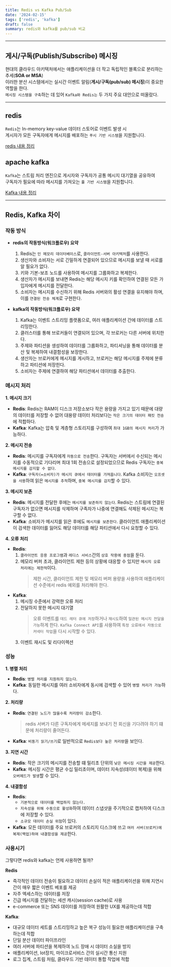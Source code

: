 ```yaml
---
title: Redis vs Kafka Pub/Sub
date: '2024-02-15'
tags: ['redis', 'kafka']
draft: false
summary: redis와 kafka를 pub/sub 비교
---
```


<TOCInline toc={props.toc} toHeading={4} />

---

## 게시/구독(Publish/Subscribe) 메시징

현대의 클라우드 아키텍처에서는 애플리케이션을 더 작고 독립적인 블록으로 분리하는 추세(**SOA or MSA**)  
이러한 분산 시스템에서는 실시간 이벤트 알림(**게시/구독(pub/sub) 메시징**)이 중요한 역할을 한다.  
`메시징 시스템을 구축`하는 데 있어 `Kafka와 Redis는` 두 가지 주요 대안으로 떠올랐다.

---

## redis

`Redis`는 In-memory key-value 데이터 스토어로 이벤트 발생 시  
게시자가 모든 구독자에게 메시지를 배포하는 `푸시 기반 시스템`을 지원합니다.

[redis 내용 정리](/blog/about-redis)

## apache kafka

`Kafka`는 스트림 처리 엔진으로 게시자와 구독자가 공통 메시지 대기열을 공유하여  
구독자가 필요에 따라 메시지를 가져오는 `풀 기반 시스템`을 지원합니다.

[Kafka 내용 정리](/blog/about-apache-kafka)

---

## Redis, Kafka 차이

### 작동 방식

- **redis의 작동방식(워크플로우) 요약**

  1. Redis는 `인 메모리 데이터베이스`로, `클라이언트-서버 아키텍처`를 사용한다.
  2. 생산자와 소비자는 서로 긴밀하게 연결되어 있으므로 메시지를 보낼 때 서로를 알 필요가 없다.
  3. 키와 기본-보조 노드를 사용하여 메시지를 그룹화하고 복제한다.
  4. 생산자가 메시지를 보내면 Redis는 해당 메시지 키를 확인하여 연결된 모든 가입자에게 메시지를 전달한다.
  5. 소비자는 메시지를 수신하기 위해 Redis 서버와의 활성 연결을 유지해야 하며, 이를 `연결된 전송 체계`로 구현한다.

- **kafka의 작동방식(워크플로우) 요약**

  1.  Kafka는 이벤트 스트리밍 플랫폼으로, 여러 애플리케이션 간에 데이터를 스트리밍한다.
  2.  클러스터를 통해 브로커들이 연결되어 있으며, 각 브로커는 다른 서버에 위치한다.
  3.  주제와 파티션을 생성하여 데이터를 그룹화하고, 파티셔닝을 통해 데이터를 분산 및 복제하여 내결함성을 보장한다.
  4.  생산자는 브로커에게 메시지를 게시하고, 브로커는 해당 메시지를 주제에 분류하고 파티션에 저장힌다.
  5.  소비자는 주제에 연결하여 해당 파티션에서 데이터를 추출한다.

### 메시지 처리

**1. 메시지 크기**

- **Redis**: Redis는 RAM이 디스크 저장소보다 작은 용량을 가지고 있기 때문에 대량의 데이터를 저장할 수 없어 대용량 데이터 처리보다는 `작은 크기의 데이터 패킷 전송`에 적합하다.
- **Kafka**: Kafka는 압축 및 계층형 스토리지를 구성하여 `최대 1GB의 메시지 처리`가 가능하다.

**2. 메시지 전송**

- **Redis**: 메시지를 구독자에게 `자동으로 전송`한다. 구독자는 서버에서 수신되는 메시지를 수동적으로 기다리며 최대 1회 전송으로 설정되었으므로 Redis 구독자는 `중복 메시지를 감지할 수 없다`.
- **Kafka**: `구독자(=소비자)가 메시지 큐에서 데이터를 가져옵니다`. Kafka 소비자는 `오프셋을 사용`하여 읽은 `메시지를 추적`하며, `중복 메시지를 감지`할 수 있다.

**3. 메시지 보존**

- **Redis**: 메시지를 전달한 후에는 `메시지를 보존하지 않는다`. Redis는 스트림에 연결된 구독자가 없으면 메시지를 삭제하며 구족자가 나중에 연결해도 삭제된 메시지는 복구할 수 없다.
- **Kafka**: 소비자가 메시지를 읽은 후에도 `메시지를 보존한다`. 클라이언트 애플리케이션이 검색한 데이터를 잃어도 해당 데이터를 해당 파티션에서 다시 요청할 수 있다.

**4. 오류 처리**

- **Redis**:
  1. `클라이언트 응용 프로그램`과 `레디스 서비스`간의 `상호 작용에 중점`을 둔다.
  2. 메모리 버퍼 초과, 클라이언트 제한 등의 상황에 대응할 수 있지만 `메시지 오류 처리에는 제한적`이다.
     > 제한 시간, 클라이언트 제한 및 메모리 버퍼 용량을 사용하여 애플리케이션 수준에서 redis 예외를 처리해야 한다.
- **Kafka**:
  1. 메시징 수준에서 강력한 오류 처리
  2. 전달하지 못한 메시지 대기열
     > 오류 이벤트를 `데드 레터 큐에 저장`하거나 `재시도`하여 `일관된 메시지 전달을 가능`하게 한다. `Kafka Connect API`를 사용하여 `특정 오류에서 자동으로 커넥터 작업`을 다시 시작할 수 있다.
  3. 이벤트 재시도 및 리다이렉션

### 성능

**1. 병렬 처리**

- **Redis**: `병렬 처리를 지원하지 않는다`.
- **Kafka**: 동일한 메시지를 여러 소비자에게 동시에 검색할 수 있어 `병렬 처리가 가능`하다.

**2. 처리량**

- **Redis**: `연결된 노드가 많을수록 처리량이 감소`한다.
  > redis 서버가 다른 구독자에게 메세지를 보내기 전 회신을 기다려야 하기 떄문에 처리량이 줄어든다.
- **Kafka**: `비동기 읽기/쓰기`로 일반적으로 `Redis보다 높은 처리량`을 보인다.

**3. 지연 시간**

- **Redis**: 작은 크기의 메시지를 전송할 떄 밀리초 단위의 `낮은 메시징 시간을 제공`한다.
- **Kafka**: 메시징 시간은 평균 수십 밀리초이며, 데이터 지속성(데이터 복제)을 위해 `오버헤드가 발생`할 수 있다.

**4. 내결함성**

- **Redis**:
  - `기본적으로 데이터를 백업하지 않는다.`
  - `지속성을 위해 수동으로 활성화`하여 데이터 스냅샷을 주기적으로 캡처하여 디스크에 저장할 수 있다.
  - `소규모 데이터 손실 위험`이 있다.
- **Kafka**: 모든 데이터를 주요 브로커의 스토리지 디스크에 쓰고 `여러 서버(브로커)에 복제(백업)하여 내결함성을 제공`한다.

### 사용시기

그렇다면 redis와 kafka는 언제 사용하면 될까?

**Redis**

- 즉각적인 데이터 전송이 필요하고 데이터 손실이 적은 애플리케이션을 위해 지연시간이 매우 짧은 이벤트 베포를 제공
- 자주 엑세스하는 데이터를 저장
- 긴급 메시지를 전달하는 세션 캐시(session cache)로 사용
- e-commerce 또는 SNS 데이터를 저장하여 원활한 UX를 제공하는데 적합

**Kafka**:

- 대규모 데이터 세트를 스트리밍하고 높은 복구 성능이 필요한 애플리케이션을 구축하는데 적합
- 단일 분산 데이터 파이프라인
- 여러 서버에 파티션을 복제하여 노드 장애 시 데이터 소실을 방지
- 애플리케이션, Iot장치, 마이크로서비스 간의 실시간 통신 지원
- 로그 집계, 스트림 처림, 클라우드 기반 데이터 통합 작업에 적합
